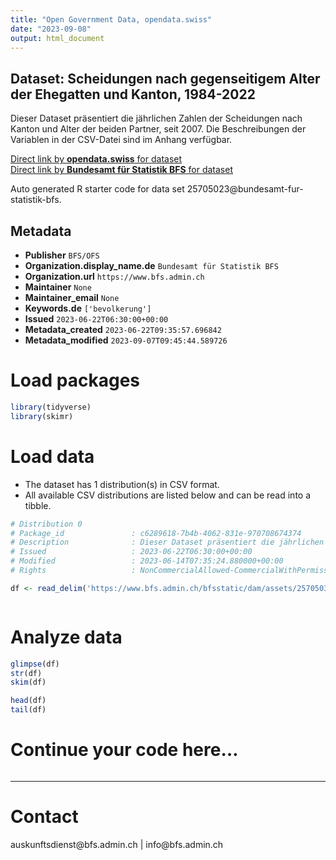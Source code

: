 ```yaml
---
title: "Open Government Data, opendata.swiss"
date: "2023-09-08"
output: html_document
---
```


## Dataset: Scheidungen nach gegenseitigem Alter der Ehegatten und Kanton, 1984-2022

Dieser Dataset präsentiert die jährlichen Zahlen der Scheidungen nach Kanton und Alter der beiden Partner, seit 2007. Die Beschreibungen der Variablen in der CSV-Datei sind im Anhang verfügbar.

[Direct link by **opendata.swiss** for dataset](https://opendata.swiss/de/dataset/scheidungen-nach-gegenseitigem-alter-der-ehegatten-und-kanton-1984-2022)<br>
[Direct link by **Bundesamt für Statistik BFS** for dataset](https://www.bfs.admin.ch/asset/de/ts-x-01.06.02.01)

Auto generated R starter code for data set 25705023@bundesamt-fur-statistik-bfs.

## Metadata

- **Publisher** `BFS/OFS`
- **Organization.display_name.de** `Bundesamt für Statistik BFS`
- **Organization.url** `https://www.bfs.admin.ch`
- **Maintainer** `None`
- **Maintainer_email** `None`
- **Keywords.de** `['bevolkerung']`
- **Issued** `2023-06-22T06:30:00+00:00`
- **Metadata_created** `2023-06-22T09:35:57.696842`
- **Metadata_modified** `2023-09-07T09:45:44.589726`


# Load packages

```r

library(tidyverse)
library(skimr)

```

# Load data

-   The dataset has 1 distribution(s) in CSV format.
-   All available CSV distributions are listed below and can be read into a tibble.

```r

# Distribution 0
# Package_id               : c6289618-7b4b-4062-831e-970708674374
# Description              : Dieser Dataset präsentiert die jährlichen Zahlen der Scheidungen nach Kanton und Alter der beiden Partner, seit 2007. Die Beschreibungen der Variablen in der CSV-Datei sind im Anhang verfügbar.
# Issued                   : 2023-06-22T06:30:00+00:00
# Modified                 : 2023-06-14T07:35:24.880000+00:00
# Rights                   : NonCommercialAllowed-CommercialWithPermission-ReferenceRequired

df <- read_delim('https://www.bfs.admin.ch/bfsstatic/dam/assets/25705036/master')



```

# Analyze data

```r

glimpse(df)
str(df)
skim(df)

head(df)
tail(df)

```

# Continue your code here...

```r

```

------------------------------------------------------------------------

# Contact

auskunftsdienst@bfs.admin.ch | info@bfs.admin.ch
